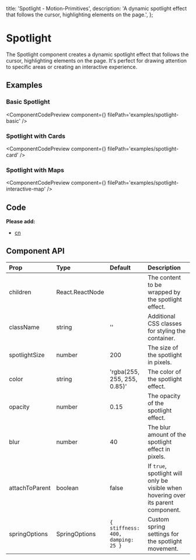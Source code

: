   title: 'Spotlight - Motion-Primitives',
  description:
    'A dynamic spotlight effect that follows the cursor, highlighting elements on the page.',
};


# Spotlight

The Spotlight component creates a dynamic spotlight effect that follows the cursor, highlighting elements on the page. It's perfect for drawing attention to specific areas or creating an interactive experience.

## Examples

### Basic Spotlight

<ComponentCodePreview
  component={<SpotlightBasic />}
  filePath='examples/spotlight-basic'
/>

### Spotlight with Cards
<ComponentCodePreview
  component={<SpotlightCards />}
  filePath='examples/spotlight-card'
/>

### Spotlight with Maps
<ComponentCodePreview
  component={<SpotlightInteractiveMap />}
  filePath='examples/spotlight-interactive-map'
/>
## Code

<CodeBlock filePath='components/core/spotlight.tsx' />

**Please add:**

- [cn](https://github.com/ibelick/motion-primitives/blob/main/lib/utils.ts)

## Component API

| Prop           | Type            | Default                           | Description                                        |
| :------------  | :-------------- | :-------------------------------- | :------------------------------------------------- |
| children       | React.ReactNode |                                   | The content to be wrapped by the spotlight effect. |
| className      | string          | ''                                | Additional CSS classes for styling the container.  |
| spotlightSize  | number          | 200                               | The size of the spotlight in pixels.               |
| color          | string          | 'rgba(255, 255, 255, 0.85)'       | The color of the spotlight effect.                 |
| opacity        | number          | 0.15                              | The opacity of the spotlight effect.               |
| blur           | number          | 40                                | The blur amount of the spotlight effect in pixels. |
| attachToParent | boolean         | false                             | If `true`, spotlight will only be visible when hovering over its parent component.   |
| springOptions  | SpringOptions   | `{ stiffness: 400, damping: 25 }` | Custom spring settings for the spotlight movement.  |
